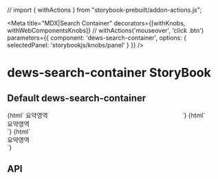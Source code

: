 // import { withActions } from "storybook-prebuilt/addon-actions.js";

<Meta
  title="MDX|Search Container"
  decorators={[withKnobs, withWebComponentsKnobs]} // withActions('mouseover', 'click .btn')
  parameters={{ component: 'dews-search-container', options: { selectedPanel: 'storybookjs/knobs/panel' } }}
/>

<!-- 아래는 Doc 부분 -->
# dews-search-container StoryBook

## Default dews-search-container
<Preview>
  <Story name="search-container width360" height="500px">
    {html`
    <div style='width: 360px;display: inline-block'>
        <dews-box title='box'>
             <dews-search-container title='Search-Container'>
                <container-button data-set data-reset data-capture>
                    <dews-button></dews-button>
                </container-button>
                <container-summary>
                    요약영역
                </container-summary>
                <container-content>
                    <dews-textbox  title='TextBox'></dews-textbox>
                    <dews-datepicker title='DatePicker'></dews-datepicker>
                    <dews-dropdownlist title='DropDown'></dews-dropdownlist>
                    <dews-codepicker title='CodePicker'></dews-codepicker>
                    <dews-dropdownlist title='DropDown'></dews-dropdownlist>
                    <dews-codepicker title='CodePicker'></dews-codepicker>
                    <dews-textbox  title='TextBox'></dews-textbox>
                </container-content>
            </dews-search-container>
        </dews-box>
    </div>
    `}
  </Story>
    <Story name="search-container width720" height="500px">
        {html`
    <div style='width: 720px'>
        <dews-box title='box'>
             <dews-search-container title='Search-Container'>
                <container-button data-set data-reset data-capture>
                    <dews-button></dews-button>
                </container-button>
                <container-summary>
                    요약영역
                </container-summary>
                <container-content>
                    <dews-textbox  title='TextBox'></dews-textbox>
                    <dews-datepicker title='DatePicker'></dews-datepicker>
                    <dews-dropdownlist title='DropDown'></dews-dropdownlist>
                    <dews-codepicker title='CodePicker'></dews-codepicker>
                    <dews-dropdownlist title='DropDown'></dews-dropdownlist>
                    <dews-codepicker title='CodePicker'></dews-codepicker>
                    <dews-textbox  title='TextBox'></dews-textbox>
                </container-content>
            </dews-search-container>
        </dews-box>
    </div>
    `}
    </Story>
    <Story name="search-container width1280" height="500px">
        {html`
    <div style='width: 1280px'>
       <dews-box title='box'>
            <dews-search-container title='Search-Container'>
                <container-button data-set data-reset data-capture>
                    <dews-button></dews-button>
                </container-button>
                <container-summary>
                    요약영역
                </container-summary>
                <container-content>
                    <dews-textbox  title='TextBox'></dews-textbox>
                    <dews-datepicker title='DatePicker'></dews-datepicker>
                    <dews-dropdownlist title='DropDown'></dews-dropdownlist>
                    <dews-codepicker title='CodePicker'></dews-codepicker>
                    <dews-dropdownlist title='DropDown'></dews-dropdownlist>
                    <dews-codepicker title='CodePicker'></dews-codepicker>
                    <dews-textbox  title='TextBox'></dews-textbox>
                </container-content>
            </dews-search-container>
        </dews-box>
    </div>
    `}
    </Story>
</Preview>



## API

<Props of="dews-search-container" />
